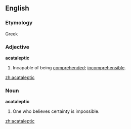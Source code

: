 ==English==

===Etymology===
Greek
===Adjective===
'''acataleptic'''

#Incapable of being [[comprehend]]ed; [[incomprehensible]].

[[zh:acataleptic]]

===Noun===
'''acataleptic'''

#One who believes certainty is impossible.

[[zh:acataleptic]]